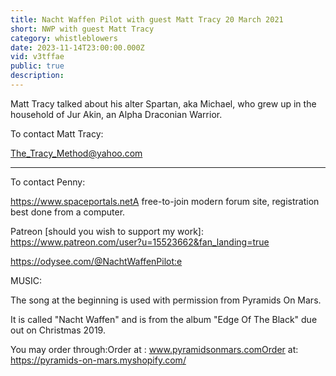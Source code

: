 ```yaml
---
title: Nacht Waffen Pilot with guest Matt Tracy 20 March 2021
short: NWP with guest Matt Tracy
category: whistleblowers
date: 2023-11-14T23:00:00.000Z
vid: v3tffae
public: true
description:
---
```

Matt Tracy talked about his alter Spartan, aka Michael, who grew up in the household of Jur Akin, an Alpha Draconian Warrior.

To contact Matt Tracy:

The_Tracy_Method@yahoo.com
***
To contact Penny:

https://www.spaceportals.net​​A free-to-join modern forum site, registration best done from a computer.

Patreon [should you wish to support my work]: https://www.patreon.com/user?u=15523662&fan_landing=true

https://odysee.com/@NachtWaffenPilot:e

MUSIC:

The song at the beginning is used with permission from Pyramids On Mars.

It is called "Nacht Waffen" and is from the album "Edge Of The Black" due out on Christmas 2019.

You may order through:Order at : www.pyramidsonmars.comOrder at: https://pyramids-on-mars.myshopify.com/
